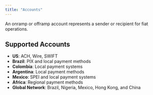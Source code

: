 ```yaml
---
title: "Accounts"
---
```


An onramp or offramp account represents a sender or recipient for fiat operations.

## Supported Accounts

- **US**: ACH, Wire, SWIFT
- **Brazil**: PIX and local payment methods
- **Colombia**: Local payment systems
- **Argentina**: Local payment methods
- **Mexico**: SPEI and local payment systems
- **Africa**: Regional payment methods
- **Global Network**: Brazil, Nigeria, Mexico, Hong Kong, and China
